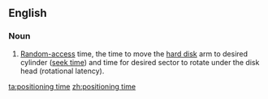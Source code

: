 ==English==

===Noun===
{{head|en|noun|head=[[positioning]] [[time]]}}

# {{context|computer science}} [[random-access|Random-access]] time, the time to move the [[hard disk]] arm to desired cylinder ([[seek time]]) and time for desired sector to rotate under the disk head (rotational latency).

[[ta:positioning time]]
[[zh:positioning time]]